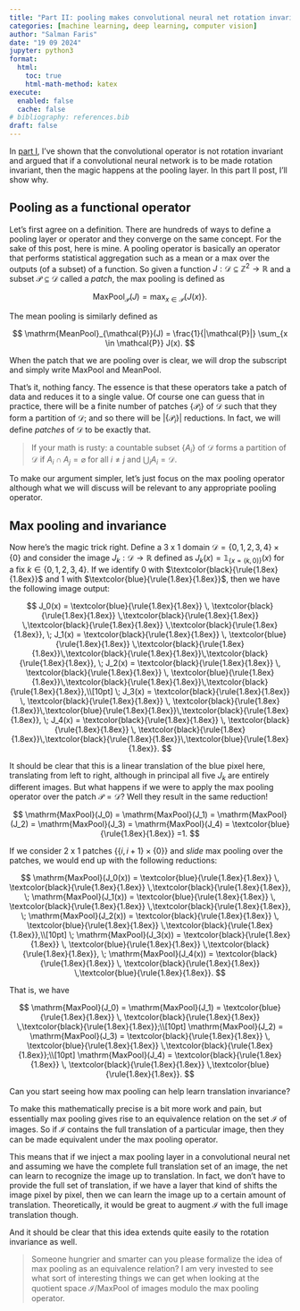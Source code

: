 ```yaml
---
title: "Part II: pooling makes convolutional neural net rotation invariant"
categories: [machine learning, deep learning, computer vision]
author: "Salman Faris"
date: "19 09 2024"
jupyter: python3
format:
  html:
    toc: true
    html-math-method: katex
execute: 
  enabled: false
  cache: false
# bibliography: references.bib
draft: false
---
```


In [part I](https://salfaris.github.io/posts/2024-08-09-cnn-rotation-invariant/), I've shown that the convolutional operator is not rotation invariant and argued that if a convolutional neural network is to be made rotation invariant, then the magic happens at the pooling layer. In this part II post, I'll show why.

## Pooling as a functional operator

Let's first agree on a definition. There are hundreds of ways to define a pooling layer or operator and they converge on the same concept. For the sake of this post, here is mine. A pooling operator is basically an operator that performs statistical aggregation such as a mean or a max over the outputs (of a subset) of a function. So given a function $J: \mathcal{D} \subseteq \mathbb{Z}^2 \to \mathbb{R}$ and a subset $\mathcal{P} \subseteq \mathcal{D}$ called a _patch_, the max pooling is defined as

$$
\mathrm{MaxPool}_{\mathcal{P}}(J) = \max_{x \in \mathcal{P}}\{ J(x) \}.
$$

The mean pooling is similarly defined as

$$
\mathrm{MeanPool}_{\mathcal{P}}(J) = \frac{1}{|\mathcal{P}|} \sum_{x \in \mathcal{P}} J(x).
$$

When the patch that we are pooling over is clear, we will drop the subscript and simply write $\mathrm{MaxPool}$ and $\mathrm{MeanPool}$.

That's it, nothing fancy. The essence is that these operators take a patch of data and reduces it to a single value. Of course one can guess that in practice, there will be a finite number of patches $\{ \mathcal{P}_i \}$ of $\mathcal{D}$ such that they form a partition of $\mathcal{D}$; and so there will be $\left| \{ \mathcal{P}_i \} \right|$ reductions. In fact, we will define _patches_ of $\mathcal{D}$ to be exactly that.

> If your math is rusty: a countable subset $\{ A_i \}$ of $\mathcal{D}$ forms a partition of $\mathcal{D}$ if $A_i \cap A_j = \varnothing$ for all $i \neq j$ and $\bigcup_{i} A_i = \mathcal{D}$.

To make our argument simpler, let's just focus on the max pooling operator although what we will discuss will be relevant to any appropriate pooling operator. 

## Max pooling and invariance

Now here's the magic trick right. Define a 3 x 1 domain $\mathcal{D} = \{ 0, 1, 2, 3, 4\} \times \{ 0 \}$ and consider the image $J_k: \mathcal{D} \to \mathbb{R}$ defined as $J_k(x) = \mathbb{1}_{\{ x = (k, 0) \}}(x)$ for a fix $k \in \{ 0, 1, 2, 3, 4 \}$. If we identify 0 with $\textcolor{black}{\rule{1.8ex}{1.8ex}}$ and 1 with $\textcolor{blue}{\rule{1.8ex}{1.8ex}}$, then we have the following image output:

$$
J_0(x) = \textcolor{blue}{\rule{1.8ex}{1.8ex}} \, \textcolor{black}{\rule{1.8ex}{1.8ex}} \,\textcolor{black}{\rule{1.8ex}{1.8ex}} \,\textcolor{black}{\rule{1.8ex}{1.8ex}} \,\textcolor{black}{\rule{1.8ex}{1.8ex}},  
\; J_1(x) = \textcolor{black}{\rule{1.8ex}{1.8ex}} \, \textcolor{blue}{\rule{1.8ex}{1.8ex}} \,\textcolor{black}{\rule{1.8ex}{1.8ex}}\,\textcolor{black}{\rule{1.8ex}{1.8ex}}\,\textcolor{black}{\rule{1.8ex}{1.8ex}},
\; J_2(x) = \textcolor{black}{\rule{1.8ex}{1.8ex}} \, \textcolor{black}{\rule{1.8ex}{1.8ex}} \, \textcolor{blue}{\rule{1.8ex}{1.8ex}}\,\textcolor{black}{\rule{1.8ex}{1.8ex}}\,\textcolor{black}{\rule{1.8ex}{1.8ex}},\\[10pt]
\; J_3(x) = \textcolor{black}{\rule{1.8ex}{1.8ex}} \, \textcolor{black}{\rule{1.8ex}{1.8ex}} \, \textcolor{black}{\rule{1.8ex}{1.8ex}}\,\textcolor{blue}{\rule{1.8ex}{1.8ex}}\,\textcolor{black}{\rule{1.8ex}{1.8ex}},
\; J_4(x) = \textcolor{black}{\rule{1.8ex}{1.8ex}} \, \textcolor{black}{\rule{1.8ex}{1.8ex}} \, \textcolor{black}{\rule{1.8ex}{1.8ex}}\,\textcolor{black}{\rule{1.8ex}{1.8ex}}\,\textcolor{blue}{\rule{1.8ex}{1.8ex}}.
$$

It should be clear that this is a linear translation of the blue pixel here, translating from left to right, although in principal all five $J_k$ are entirely different images. But what happens if we were to apply the max pooling operator over the patch $\mathcal{P} = \mathcal{D}$? Well they result in the same reduction!

$$
\mathrm{MaxPool}(J_0) = \mathrm{MaxPool}(J_1) = \mathrm{MaxPool}(J_2) = \mathrm{MaxPool}(J_3) = \mathrm{MaxPool}(J_4) = \textcolor{blue}{\rule{1.8ex}{1.8ex}} =1.
$$

If we consider 2 x 1 patches $\{ \{i, i+1\} \times \{0\} \}$ and _slide_ max pooling over the patches, we would end up with the following reductions:

$$
\mathrm{MaxPool}(J_0(x)) = \textcolor{blue}{\rule{1.8ex}{1.8ex}} \, \textcolor{black}{\rule{1.8ex}{1.8ex}} \,\textcolor{black}{\rule{1.8ex}{1.8ex}},
\; \mathrm{MaxPool}(J_1(x)) = \textcolor{blue}{\rule{1.8ex}{1.8ex}} \, \textcolor{black}{\rule{1.8ex}{1.8ex}} \,\textcolor{black}{\rule{1.8ex}{1.8ex}},
\; \mathrm{MaxPool}(J_2(x)) = \textcolor{black}{\rule{1.8ex}{1.8ex}} \, \textcolor{blue}{\rule{1.8ex}{1.8ex}} \,\textcolor{black}{\rule{1.8ex}{1.8ex}},\\[10pt]
\; \mathrm{MaxPool}(J_3(x)) = \textcolor{black}{\rule{1.8ex}{1.8ex}} \, \textcolor{blue}{\rule{1.8ex}{1.8ex}} \,\textcolor{black}{\rule{1.8ex}{1.8ex}},
\; \mathrm{MaxPool}(J_4(x)) = \textcolor{black}{\rule{1.8ex}{1.8ex}} \, \textcolor{black}{\rule{1.8ex}{1.8ex}} \,\textcolor{blue}{\rule{1.8ex}{1.8ex}}.
$$

That is, we have

$$
\mathrm{MaxPool}(J_0) = \mathrm{MaxPool}(J_1) = \textcolor{blue}{\rule{1.8ex}{1.8ex}} \, \textcolor{black}{\rule{1.8ex}{1.8ex}} \,\textcolor{black}{\rule{1.8ex}{1.8ex}};\\[10pt]
\mathrm{MaxPool}(J_2) = \mathrm{MaxPool}(J_3) = \textcolor{black}{\rule{1.8ex}{1.8ex}} \, \textcolor{blue}{\rule{1.8ex}{1.8ex}} \,\textcolor{black}{\rule{1.8ex}{1.8ex}};\\[10pt]
\mathrm{MaxPool}(J_4) = \textcolor{black}{\rule{1.8ex}{1.8ex}} \, \textcolor{black}{\rule{1.8ex}{1.8ex}} \,\textcolor{blue}{\rule{1.8ex}{1.8ex}}.
$$

Can you start seeing how max pooling can help learn translation invariance?

To make this mathematically precise is a bit more work and pain, but essentially max pooling  gives rise to an equivalence relation on the set $\mathcal{I}$ of images. So if $\mathcal{I}$ contains the full translation of a particular image, then they can be made equivalent under the max pooling operator. 

This means that if we inject a max pooling layer in a convolutional neural net and assuming we have the complete full translation set of an image, the net can learn to recognize the image up to translation. In fact, we don't have to provide the full set of translation, if we have a layer that kind of shifts the image pixel by pixel, then we can learn the image up to a certain amount of translation. Theoretically, it would be great to augment $\mathcal{I}$ with the full image translation though.

And it should be clear that this idea extends quite easily to the rotation invariance as well.

> Someone hungrier and smarter can you please formalize the idea of max pooling as an equivalence relation? I am very invested to see what sort of interesting things we can get when looking at the quotient space $\mathcal{I} / \mathrm{MaxPool}$ of images modulo the max pooling operator.